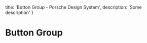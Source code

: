 
  title: 'Button Group - Porsche Design System',
  description: 'Some description'
}

# Button Group <ComponentStatus tagName="p-button-group"></ComponentStatus>

<ComponentApi tagName="p-button-group" />